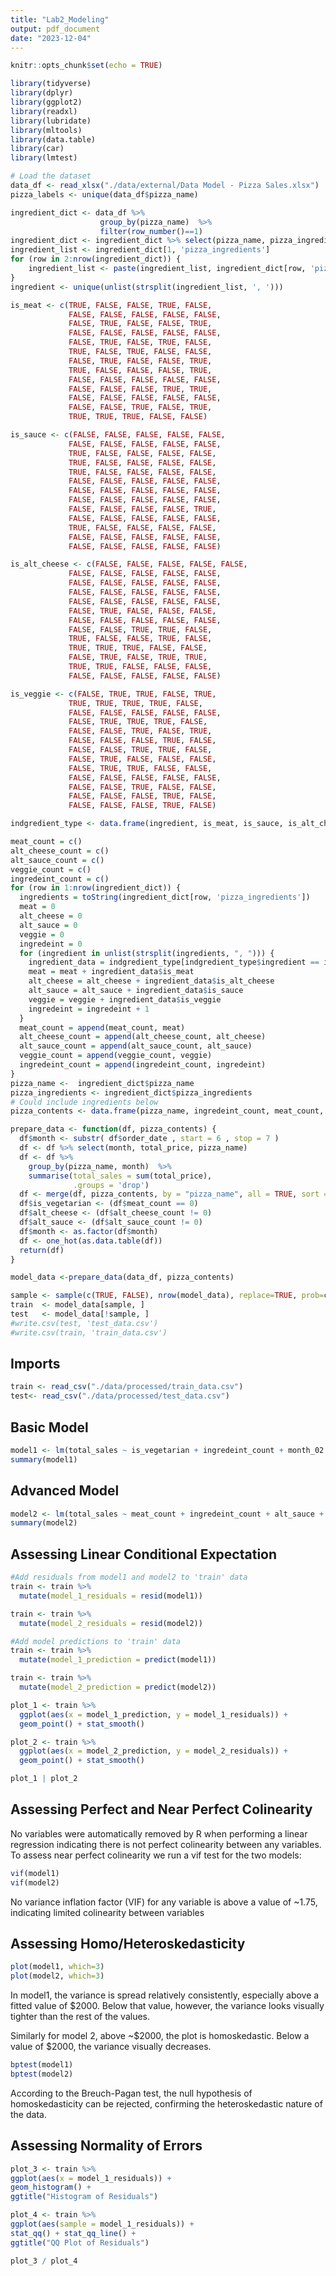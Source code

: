 ```yaml
---
title: "Lab2_Modeling"
output: pdf_document
date: "2023-12-04"
---
```


```r
knitr::opts_chunk$set(echo = TRUE)
```

```r
library(tidyverse)
library(dplyr)
library(ggplot2)
library(readxl)
library(lubridate)
library(mltools)
library(data.table)
library(car)
library(lmtest)
```

```r
# Load the dataset
data_df <- read_xlsx("./data/external/Data Model - Pizza Sales.xlsx")
pizza_labels <- unique(data_df$pizza_name)

ingredient_dict <- data_df %>% 
                    group_by(pizza_name)  %>%
                    filter(row_number()==1)
ingredient_dict <- ingredient_dict %>% select(pizza_name, pizza_ingredients)
ingredient_list <- ingredient_dict[1, 'pizza_ingredients']
for (row in 2:nrow(ingredient_dict)) {
    ingredient_list <- paste(ingredient_list, ingredient_dict[row, 'pizza_ingredients'], sep=", ")
}
ingredient <- unique(unlist(strsplit(ingredient_list, ', ')))

is_meat <- c(TRUE, FALSE, FALSE, TRUE, FALSE,
             FALSE, FALSE, FALSE, FALSE, FALSE, 
             FALSE, TRUE, FALSE, FALSE, TRUE, 
             FALSE, FALSE, FALSE, FALSE, FALSE, 
             FALSE, TRUE, FALSE, TRUE, FALSE, 
             TRUE, FALSE, TRUE, FALSE, FALSE, 
             FALSE, TRUE, FALSE, FALSE, TRUE, 
             TRUE, FALSE, FALSE, FALSE, TRUE, 
             FALSE, FALSE, FALSE, FALSE, FALSE, 
             FALSE, FALSE, FALSE, TRUE, TRUE, 
             FALSE, FALSE, FALSE, FALSE, FALSE, 
             FALSE, FALSE, TRUE, FALSE, TRUE, 
             TRUE, TRUE, TRUE, FALSE, FALSE)

is_sauce <- c(FALSE, FALSE, FALSE, FALSE, FALSE,
             FALSE, FALSE, FALSE, FALSE, FALSE, 
             TRUE, FALSE, FALSE, FALSE, FALSE, 
             TRUE, FALSE, FALSE, FALSE, FALSE, 
             TRUE, FALSE, FALSE, FALSE, FALSE, 
             FALSE, FALSE, FALSE, FALSE, FALSE, 
             FALSE, FALSE, FALSE, FALSE, FALSE, 
             FALSE, FALSE, FALSE, FALSE, FALSE, 
             FALSE, FALSE, FALSE, FALSE, TRUE, 
             FALSE, FALSE, FALSE, FALSE, FALSE, 
             TRUE, FALSE, FALSE, FALSE, FALSE, 
             FALSE, FALSE, FALSE, FALSE, FALSE, 
             FALSE, FALSE, FALSE, FALSE, FALSE)

is_alt_cheese <- c(FALSE, FALSE, FALSE, FALSE, FALSE,
             FALSE, FALSE, FALSE, FALSE, FALSE, 
             FALSE, FALSE, FALSE, FALSE, FALSE, 
             FALSE, FALSE, FALSE, FALSE, FALSE, 
             FALSE, FALSE, FALSE, FALSE, FALSE, 
             FALSE, TRUE, FALSE, FALSE, FALSE, 
             FALSE, FALSE, FALSE, FALSE, FALSE, 
             FALSE, FALSE, TRUE, TRUE, FALSE, 
             TRUE, FALSE, FALSE, TRUE, FALSE, 
             TRUE, TRUE, TRUE, FALSE, FALSE, 
             FALSE, TRUE, FALSE, TRUE, TRUE, 
             TRUE, TRUE, FALSE, FALSE, FALSE, 
             FALSE, FALSE, FALSE, FALSE, FALSE)

is_veggie <- c(FALSE, TRUE, TRUE, FALSE, TRUE,
             TRUE, TRUE, TRUE, TRUE, FALSE, 
             FALSE, FALSE, FALSE, FALSE, FALSE, 
             FALSE, TRUE, TRUE, TRUE, FALSE, 
             FALSE, FALSE, TRUE, FALSE, TRUE, 
             FALSE, FALSE, FALSE, TRUE, FALSE, 
             FALSE, FALSE, TRUE, TRUE, FALSE, 
             FALSE, TRUE, FALSE, FALSE, FALSE, 
             FALSE, TRUE, TRUE, FALSE, FALSE, 
             FALSE, FALSE, FALSE, FALSE, FALSE, 
             FALSE, FALSE, TRUE, FALSE, FALSE, 
             FALSE, FALSE, FALSE, TRUE, FALSE, 
             FALSE, FALSE, FALSE, TRUE, FALSE)

indgredient_type <- data.frame(ingredient, is_meat, is_sauce, is_alt_cheese, is_veggie)
```

```r
meat_count = c()
alt_cheese_count = c()
alt_sauce_count = c()
veggie_count = c()
ingredeint_count = c()
for (row in 1:nrow(ingredient_dict)) {
  ingredients = toString(ingredient_dict[row, 'pizza_ingredients'])
  meat = 0
  alt_cheese = 0
  alt_sauce = 0
  veggie = 0
  ingredeint = 0
  for (ingredient in unlist(strsplit(ingredients, ", "))) {
    ingredient_data = indgredient_type[indgredient_type$ingredient == ingredient,]
    meat = meat + ingredient_data$is_meat
    alt_cheese = alt_cheese + ingredient_data$is_alt_cheese
    alt_sauce = alt_sauce + ingredient_data$is_sauce
    veggie = veggie + ingredient_data$is_veggie
    ingredeint = ingredeint + 1
  }
  meat_count = append(meat_count, meat) 
  alt_cheese_count = append(alt_cheese_count, alt_cheese) 
  alt_sauce_count = append(alt_sauce_count, alt_sauce) 
  veggie_count = append(veggie_count, veggie)
  ingredeint_count = append(ingredeint_count, ingredeint)
}
pizza_name <-  ingredient_dict$pizza_name
pizza_ingredients <- ingredient_dict$pizza_ingredients
# Could include ingredients below
pizza_contents <- data.frame(pizza_name, ingredeint_count, meat_count, alt_cheese_count, alt_sauce_count, veggie_count)       
```

```r
prepare_data <- function(df, pizza_contents) {
  df$month <- substr( df$order_date , start = 6 , stop = 7 )
  df <- df %>% select(month, total_price, pizza_name)
  df <- df %>% 
    group_by(pizza_name, month)  %>%
    summarise(total_sales = sum(total_price),
              .groups = 'drop')
  df <- merge(df, pizza_contents, by = "pizza_name", all = TRUE, sort = TRUE)
  df$is_vegetarian <- (df$meat_count == 0)
  df$alt_cheese <- (df$alt_cheese_count != 0)
  df$alt_sauce <- (df$alt_sauce_count != 0)
  df$month <- as.factor(df$month)
  df <- one_hot(as.data.table(df))
  return(df)
}

model_data <-prepare_data(data_df, pizza_contents)

sample <- sample(c(TRUE, FALSE), nrow(model_data), replace=TRUE, prob=c(0.75,0.25))
train  <- model_data[sample, ]
test   <- model_data[!sample, ]
#write.csv(test, 'test_data.csv')
#write.csv(train, 'train_data.csv')
```

## Imports

```r
train <- read_csv("./data/processed/train_data.csv")
test<- read_csv("./data/processed/test_data.csv")
```

## Basic Model

```r
model1 <- lm(total_sales ~ is_vegetarian + ingredeint_count + month_02 + month_03 + month_04 + month_05 + month_06 + month_07 + month_08 + month_09 + month_10 + month_11 + month_12, data = train)
summary(model1)
```

## Advanced Model

```r
model2 <- lm(total_sales ~ meat_count + ingredeint_count + alt_sauce + alt_cheese + month_02 + month_03 + month_04 + month_05 + month_06 + month_07 + month_08 + month_09 + month_10 + month_11 + month_12, data = train)
summary(model2)
```

## Assessing Linear Conditional Expectation

```r
#Add residuals from model1 and model2 to 'train' data
train <- train %>%  
  mutate(model_1_residuals = resid(model1))

train <- train %>%  
  mutate(model_2_residuals = resid(model2))

#Add model predictions to 'train' data
train <- train %>% 
  mutate(model_1_prediction = predict(model1)) 

train <- train %>% 
  mutate(model_2_prediction = predict(model2))
```

```r
plot_1 <- train %>%  
  ggplot(aes(x = model_1_prediction, y = model_1_residuals)) + 
  geom_point() + stat_smooth() 

plot_2 <- train %>% 
  ggplot(aes(x = model_2_prediction, y = model_2_residuals)) + 
  geom_point() + stat_smooth() 

plot_1 | plot_2
```

## Assessing Perfect and Near Perfect Colinearity

No variables were automatically removed by R when performing a linear regression indicating there is not perfect colinearity between any variables. To assess near perfect colinearity we run a vif test for the two models:

```r
vif(model1)
vif(model2)
```

No variance inflation factor (VIF) for any variable is above a value of \~1.75, indicating limited colinearity between variables

## Assessing Homo/Heteroskedasticity

```r
plot(model1, which=3)
plot(model2, which=3)
```

In model1, the variance is spread relatively consistently, especially above a fitted value of \$2000. Below that value, however, the variance looks visually tighter than the rest of the values.

Similarly for model 2, above \~\$2000, the plot is homoskedastic. Below a value of \$2000, the variance visually decreases.

```r
bptest(model1)
bptest(model2)
```

According to the Breuch-Pagan test, the null hypothesis of homoskedasticity can be rejected, confirming the heteroskedastic nature of the data.

## Assessing Normality of Errors

```r
plot_3 <- train %>%
ggplot(aes(x = model_1_residuals)) +
geom_histogram() +
ggtitle("Histogram of Residuals")

plot_4 <- train %>%
ggplot(aes(sample = model_1_residuals)) +
stat_qq() + stat_qq_line() +
ggtitle("QQ Plot of Residuals")

plot_3 / plot_4
```
